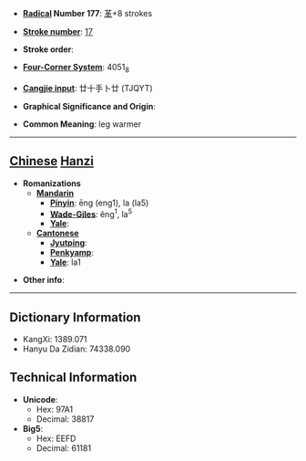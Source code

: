 * '''[[Wiktionary:Chinese radical index| Radical]] Number 177''': [[Wiktionary:Chinese radical index 革|革]]+8 strokes

* '''[[Wiktionary:Chinese total strokes index|Stroke number]]''': [[Wiktionary:Chinese total strokes index 17|17]]

* '''Stroke order''': 

* '''[[Wiktionary:Chinese four corner index|Four-Corner System]]''': 4051<sub>8</sub>

* '''[[Wiktionary:Chinese Cangjie index|Cangjie input]]''': 廿十手卜廿 (TJQYT)

* '''Graphical Significance and Origin''': 

* '''Common Meaning''': leg warmer

----

== [[Chinese]] [[Hanzi]] ==

* '''Romanizations'''
** '''[[Mandarin]]'''
*** '''[[Pinyin]]''': ēng (eng1), la (la5)
*** '''[[Wade-Giles]]''': êng<sup>1</sup>, la<sup>5</sup>
*** '''[[Yale]]''': 
** '''[[Cantonese]]'''
*** '''[[Jyutping]]''':
*** '''[[Penkyamp]]''': 
*** '''[[Yale]]''': la1

* '''Other info''': 

----

== Dictionary Information ==

* KangXi: 1389.071
* Hanyu Da Zidian: 74338.090

== Technical Information ==

* '''Unicode''':
** Hex: 97A1
** Decimal: 38817
* '''Big5''':
** Hex: EEFD
** Decimal: 61181